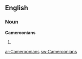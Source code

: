 ==English==

===Noun===
'''Cameroonians'''

# {{plural of|[[Cameroonian]]}}

[[ar:Cameroonians]]
[[sw:Cameroonians]]